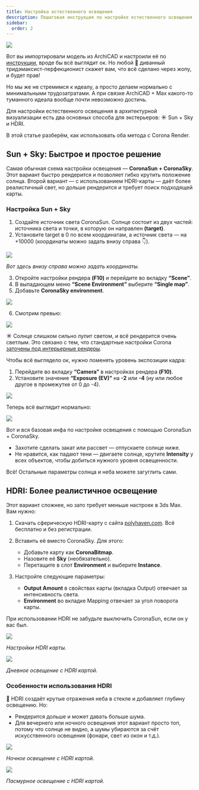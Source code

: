 ```yaml
---
title: Настройка естественного освещения
description: Пошаговая инструкция по настройке естественного освещения для архитектурной визуализации
sidebar:
  order: 2
---
```



![](./img/natural-light/cover.jpg)

Вот вы импортировали модель из ArchiCAD и настроили её по [инструкции](../export-import/), вроде бы всё выглядит ок. Но любой 🏨 диванный тридэмаксист-перфекционист скажет вам, что всё сделано через жопу, и будет прав! 

Но мы же не стремимся к идеалу, а просто делаем нормально с минимальными трудозатратами. А при связке ArchiCAD + Max какого-то туманного идеала вообще почти невозможно достичь.

Для настройки естественного освещения в архитектурной визуализации есть два основных способа для экстерьеров: ☀️ Sun + Sky и HDRI.

В этой статье разберём, как использовать оба метода с Corona Render.

## Sun + Sky: Быстрое и простое решение

Самая обычная схема настройки освещения — **CoronaSun + CoronaSky**. Этот вариант быстро рендерится и позволяет гибко крутить положение солнца. 
Второй вариант — с использованием HDRI-карты — даёт более реалистичный свет, но дольше рендерится и требует поиск подходящей карты.

### Настройка Sun + Sky

1. Создайте источник света CoronaSun. Солнце состоит из двух частей: источника света и точки, в которую он направлен **(target)**.
2. Установите target в 0 по всем координатам, а источник света — на +10000 (координаты можно задать внизу справа 👇).

[![](./img/natural-light/001.jpg)](/img/archviz/natural-light/001.jpg)

_Вот здесь внизу справа можно задать координаты._

3. Откройте настройки рендера **(F10)** и перейдите во вкладку **“Scene”**.
4. В выпадающем меню **“Scene Environment”** выберите **“Single map”**.
5. Добавьте **CoronaSky environment**.

![](./img/natural-light/002.jpg)

6. Смотрим превью:

![](./img/natural-light/003.jpg)

☀️ Солнце слишком сильно лупит светом, и всё рендерится очень светлым. Это связано с тем, что стандартные настройки Corona 
[заточены под интерьерные рендеры](https://coronarenderer.freshdesk.com/support/solutions/articles/5000516719-how-to-add-daylight-to-my-scene-). 

Чтобы всё выглядело ок, нужно поменять уровень экспозиции кадра:

1. Перейдите во вкладку **“Camera”** в настройках рендера **(F10)**.
2. Установите значение **“Exposure (EV)”** на **-2** или **-4** (ну или любое другое в промежутке от 0 до -4).

[![](./img/natural-light/004.jpg)](/img/archviz/natural-light/004.jpg)

Теперь всё выглядит нормально:

[![](./img/natural-light/005.jpg)](/img/archviz/natural-light/005.jpg)

Вот и вся базовая инфа по настройке освещения с помощью CoronaSun + CoronaSky.
   - Захотите сделать закат или рассвет — отпускаете солнце ниже.
   - Не нравится, как падают тени — двигаете солнце, крутите **Intensity** у всех объектов, чтобы добиться нужного уровня освещенности.
   
Всё! Остальные параметры солнца и неба можете загуглить сами.

## HDRI: Более реалистичное освещение

Этот вариант сложнее, но зато требует меньше настроек в 3ds Max. Вам нужно:

1. Скачать сферическую HDRI-карту с сайта [polyhaven.com](https://polyhaven.com/hdris). Всё бесплатно и без регистрации.
2. Вставить её вместо CoronaSky. Для этого:
   - Добавьте карту как **CoronaBitmap**.
   - Назовите её **Sky** (необязательно).
   - Перетащите в слот **Environment** и выберите **Instance**.

3. Настройте следующие параметры:
   - **Output Amount** в свойствах карты (вкладка Output) отвечает за интенсивность света.
   - **Environment** во вкладке Mapping отвечает за угол поворота карты.

<Aside type="caution">
При использовании HDRI не забудьте выключить CoronaSun, если он у вас был.
</Aside>

[![](./img/natural-light/006.jpg)](/img/archviz/natural-light/006.jpg)

_Настройки HDRI карты._

[![](./img/natural-light/007.jpg)](/img/archviz/natural-light/007.jpg)

_Дневное освещение с HDRI картой._

### Особенности использования HDRI

💫 HDRI создаёт крутые отражения неба в стекле и добавляет глубину освещению. Но:

- Рендерится дольше и может давать больше шума.
- Для вечернего или ночного освещения этот вариант просто топ, потому что солнце не видно, а шумы убираются за счёт искусственного освещения (фонари, свет из окон и т.д.).

[![](./img/natural-light/008.jpg)](/img/archviz/natural-light/008.jpg)

_Ночное освещение с HDRI картой._

[![](./img/natural-light/009.jpg)](/img/archviz/natural-light/009.jpg)

_Пасмурное освещение с HDRI картой._